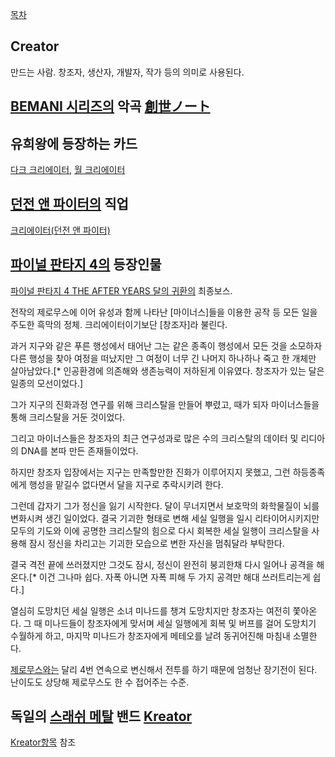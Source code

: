 [[목차]]
== Creator ==
만드는 사람. 창조자, 생산자, 개발자, 작가 등의 의미로 사용된다.

== [[BEMANI 시리즈]]의 악곡 [[創世ノート]] ==

== 유희왕에 등장하는 카드 ==
[[다크 크리에이터]], [[월 크리에이터]]

== [[던전 앤 파이터]]의 직업 == 
[[크리에이터(던전 앤 파이터)]]

== [[파이널 판타지 4]]의 등장인물 ==
[[파이널 판타지 4 THE AFTER YEARS 달의 귀환]]의 최종보스.

{{{#!html
<iframe width="560" height="315" src="http://www.youtube.com/embed/eU8IeUcp00k" frameborder="0" allowfullscreen></iframe>
}}}

{{{#!html
<iframe width="560" height="315" src="http://www.youtube.com/embed/ETeGo7is-xE" frameborder="0" allowfullscreen></iframe>
}}}

전작의 제로무스에 이어 유성과 함께 나타난 [마이너스]들을 이용한 공작 등 모든 일을 주도한 흑막의 정체. 크리에이터이기보단 [창조자]라 불린다.

과거 지구와 같은 푸른 행성에서 태어난 그는 같은 종족이 행성에서 모든 것을 소모하자 다른 행성을 찾아 여정을 떠났지만 그 여정이 너무 긴 나머지 하나하나 죽고 한 개체만 살아남았다.[* 인공환경에 의존해와 생존능력이 저하된게 이유였다. 창조자가 있는 달은 일종의 모선이었다.]

그가 지구의 진화과정 연구를 위해 크리스탈을 만들어 뿌렸고, 때가 되자 마이너스들을 통해 크리스탈을 거둔 것이었다.

그리고 마이너스들은 창조자의 최근 연구성과로 많은 수의 크리스탈의 데이터 및 리디아의 DNA를 본따 만든 존재들이었다.

하지만 창조자 입장에서는 지구는 만족할만한 진화가 이루어지지 못했고, 그런 하등종족에게 행성을 맡길수 없다면서 달을 지구로 추락시키려 한다.

그런데 갑자기 그가 정신을 잃기 시작한다. 달이 무너지면서 보호막의 화학물질이 뇌를 변화시켜 생긴 일이었다. 결국 기괴한 형태로 변해 세실 일행을 일시 리타이어시키지만 모두의 기도와 이에 공명한 크리스탈의 힘으로 다시 회복한 세실 일행이 크리스탈을 사용해 잠시 정신을 차리고는 기괴한 모습으로 변한 자신을 멈춰달라 부탁한다.

결국 격전 끝에 쓰러졌지만 그것도 잠시, 정신이 완전히 붕괴한채 다시 일어나 공격을 해온다.[* 이건 그나마 쉽다. 자폭 아니면 자폭 피해 두 가지 공격만 해대 쓰러트리는게 쉽다.]

열심히 도망치던 세실 일행은 소녀 미나드를 챙겨 도망치지만 창조자는 여전히 쫓아온다. 그 때 미나드들이 창조자에게 맞서며 세실 일행에게 회복 및 버프를 걸어 도망치기 수월하게 하고, 마지막 미나드가 창조자에게 메테오를 날려 동귀어진해 마침내 소멸한다.


[[제로무스]]와는 달리 4번 연속으로 변신해서 전투를 하기 때문에 엄청난 장기전이 된다. 난이도도 상당해 제로무스도 한 수 접어주는 수준. 

== 독일의 [[스래쉬 메탈]] 밴드 [[Kreator]] ==
[[Kreator]]항목 참조

